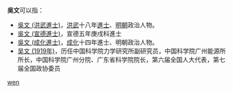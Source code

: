 '''吳文'''可以指：
* [[吳文_(洪武進士)|吳文 (洪武進士)]]，[[洪武|洪武]]十八年[[進士|進士]]、[[明朝|明朝]]政治人物。
* [[吳文_(宣德進士)|吳文 (宣德進士)]]，宣德五年庚戌科進士
* [[吳文_(成化進士)|吳文 (成化進士)]]，[[成化|成化]]十四年進士、明朝政治人物。
* [[吴文_(1919年)|吴文 (1919年)]]，历任中国科学院力学研究所副研究员，中国科学院广州能源所所长，中国科学院广州分院、广东省科学院院长，第六届全国人大代表，第七届全国政协委员

{{disambig}}

[[Category:二字吴姓人名消歧义|wen]]